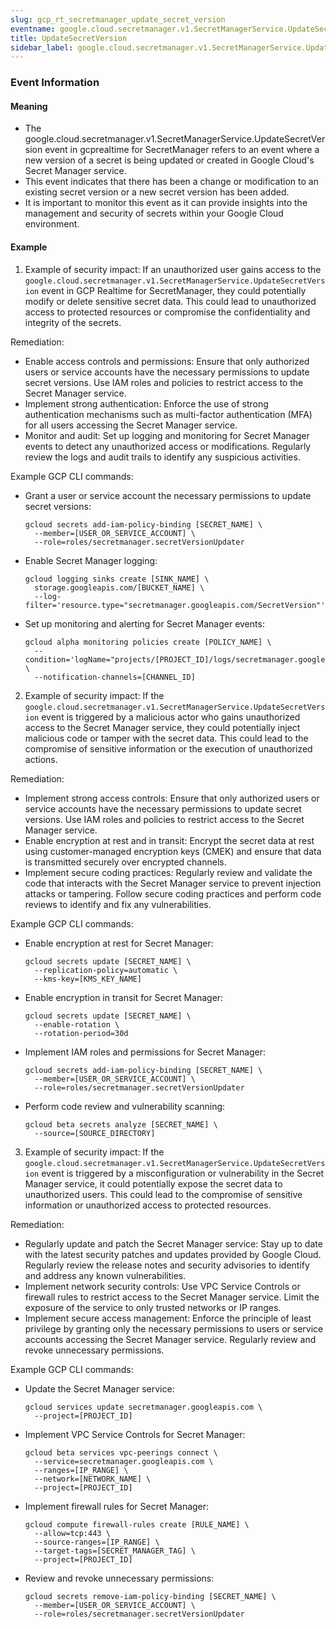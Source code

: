 ```yaml
--- 
slug: gcp_rt_secretmanager_update_secret_version
eventname: google.cloud.secretmanager.v1.SecretManagerService.UpdateSecretVersion
title: UpdateSecretVersion
sidebar_label: google.cloud.secretmanager.v1.SecretManagerService.UpdateSecretVersion
---
```

                       
### Event Information

#### Meaning

- The google.cloud.secretmanager.v1.SecretManagerService.UpdateSecretVersion event in gcprealtime for SecretManager refers to an event where a new version of a secret is being updated or created in Google Cloud's Secret Manager service.
- This event indicates that there has been a change or modification to an existing secret version or a new secret version has been added.
- It is important to monitor this event as it can provide insights into the management and security of secrets within your Google Cloud environment.

#### Example

1. Example of security impact: If an unauthorized user gains access to the `google.cloud.secretmanager.v1.SecretManagerService.UpdateSecretVersion` event in GCP Realtime for SecretManager, they could potentially modify or delete sensitive secret data. This could lead to unauthorized access to protected resources or compromise the confidentiality and integrity of the secrets.

Remediation:
- Enable access controls and permissions: Ensure that only authorized users or service accounts have the necessary permissions to update secret versions. Use IAM roles and policies to restrict access to the Secret Manager service.
- Implement strong authentication: Enforce the use of strong authentication mechanisms such as multi-factor authentication (MFA) for all users accessing the Secret Manager service.
- Monitor and audit: Set up logging and monitoring for Secret Manager events to detect any unauthorized access or modifications. Regularly review the logs and audit trails to identify any suspicious activities.

Example GCP CLI commands:
- Grant a user or service account the necessary permissions to update secret versions:
  ```
  gcloud secrets add-iam-policy-binding [SECRET_NAME] \
    --member=[USER_OR_SERVICE_ACCOUNT] \
    --role=roles/secretmanager.secretVersionUpdater
  ```

- Enable Secret Manager logging:
  ```
  gcloud logging sinks create [SINK_NAME] \
    storage.googleapis.com/[BUCKET_NAME] \
    --log-filter='resource.type="secretmanager.googleapis.com/SecretVersion"'
  ```

- Set up monitoring and alerting for Secret Manager events:
  ```
  gcloud alpha monitoring policies create [POLICY_NAME] \
    --condition='logName="projects/[PROJECT_ID]/logs/secretmanager.googleapis.com%2FSecretVersion"' \
    --notification-channels=[CHANNEL_ID]
  ```


2. Example of security impact: If the `google.cloud.secretmanager.v1.SecretManagerService.UpdateSecretVersion` event is triggered by a malicious actor who gains unauthorized access to the Secret Manager service, they could potentially inject malicious code or tamper with the secret data. This could lead to the compromise of sensitive information or the execution of unauthorized actions.

Remediation:
- Implement strong access controls: Ensure that only authorized users or service accounts have the necessary permissions to update secret versions. Use IAM roles and policies to restrict access to the Secret Manager service.
- Enable encryption at rest and in transit: Encrypt the secret data at rest using customer-managed encryption keys (CMEK) and ensure that data is transmitted securely over encrypted channels.
- Implement secure coding practices: Regularly review and validate the code that interacts with the Secret Manager service to prevent injection attacks or tampering. Follow secure coding practices and perform code reviews to identify and fix any vulnerabilities.

Example GCP CLI commands:
- Enable encryption at rest for Secret Manager:
  ```
  gcloud secrets update [SECRET_NAME] \
    --replication-policy=automatic \
    --kms-key=[KMS_KEY_NAME]
  ```

- Enable encryption in transit for Secret Manager:
  ```
  gcloud secrets update [SECRET_NAME] \
    --enable-rotation \
    --rotation-period=30d
  ```

- Implement IAM roles and permissions for Secret Manager:
  ```
  gcloud secrets add-iam-policy-binding [SECRET_NAME] \
    --member=[USER_OR_SERVICE_ACCOUNT] \
    --role=roles/secretmanager.secretVersionUpdater
  ```

- Perform code review and vulnerability scanning:
  ```
  gcloud beta secrets analyze [SECRET_NAME] \
    --source=[SOURCE_DIRECTORY]
  ```


3. Example of security impact: If the `google.cloud.secretmanager.v1.SecretManagerService.UpdateSecretVersion` event is triggered by a misconfiguration or vulnerability in the Secret Manager service, it could potentially expose the secret data to unauthorized users. This could lead to the compromise of sensitive information or unauthorized access to protected resources.

Remediation:
- Regularly update and patch the Secret Manager service: Stay up to date with the latest security patches and updates provided by Google Cloud. Regularly review the release notes and security advisories to identify and address any known vulnerabilities.
- Implement network security controls: Use VPC Service Controls or firewall rules to restrict access to the Secret Manager service. Limit the exposure of the service to only trusted networks or IP ranges.
- Implement secure access management: Enforce the principle of least privilege by granting only the necessary permissions to users or service accounts accessing the Secret Manager service. Regularly review and revoke unnecessary permissions.

Example GCP CLI commands:
- Update the Secret Manager service:
  ```
  gcloud services update secretmanager.googleapis.com \
    --project=[PROJECT_ID]
  ```

- Implement VPC Service Controls for Secret Manager:
  ```
  gcloud beta services vpc-peerings connect \
    --service=secretmanager.googleapis.com \
    --ranges=[IP_RANGE] \
    --network=[NETWORK_NAME] \
    --project=[PROJECT_ID]
  ```

- Implement firewall rules for Secret Manager:
  ```
  gcloud compute firewall-rules create [RULE_NAME] \
    --allow=tcp:443 \
    --source-ranges=[IP_RANGE] \
    --target-tags=[SECRET_MANAGER_TAG] \
    --project=[PROJECT_ID]
  ```

- Review and revoke unnecessary permissions:
  ```
  gcloud secrets remove-iam-policy-binding [SECRET_NAME] \
    --member=[USER_OR_SERVICE_ACCOUNT] \
    --role=roles/secretmanager.secretVersionUpdater
  ```


 